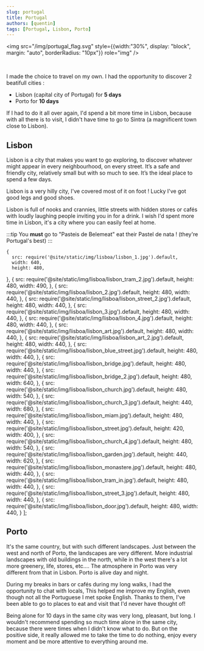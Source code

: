 ```yaml
---
slug: portugal
title: Portugal
authors: [quentin]
tags: [Portugal, Lisbon, Porto]
---
```

<!-- External component -->

<img src="/img/portugal_flag.svg" style={{width:"30%", display: "block", margin: "auto", borderRadius: "10px"}} role="img" />

<br />

I made the choice to travel on my own. I had the opportunity to discover 2 beatifull cities :
* Lisbon (capital city of Portugal) for **5 days**
* Porto for **10 days**

If I had to do it all over again, I'd spend a bit more time in Lisbon, because with all there is to visit, 
I didn't have time to go to Sintra (a magnificent town close to Lisbon).


## Lisbon

Lisbon is a city that makes you want to go exploring, to discover whatever might appear in every neighbourhood, on every street. 
It’s a safe and friendly city, relatively small but with so much to see. It’s the ideal place to spend a few days.

Lisbon is a very hilly city, I've covered most of it on foot ! Lucky I've got good legs and good shoes. 

Lisbon is full of nooks and crannies, little streets with hidden stores or cafés with loudly laughing people inviting you in for a drink. 
I wish I'd spent more time in Lisbon, it's a city where you can easily feel at home.

:::tip 
You **must** go to "Pasteis de Belemeat" eat their Pastel de nata ! (they're Portugal's best)
:::

    {
      src: require('@site/static/img/lisboa/lisbon_1.jpg').default,
      width: 640,
      height: 480,
   },
   {
      src: require('@site/static/img/lisboa/lisbon_tram_2.jpg').default,
      height: 480,
      width: 490,
   },
   {
      src: require('@site/static/img/lisboa/lisbon_2.jpg').default,
      height: 480,
      width: 440,
   },
   {
      src: require('@site/static/img/lisboa/lisbon_street_2.jpg').default,
      height: 480,
      width: 440,
   },
   {
      src: require('@site/static/img/lisboa/lisbon_3.jpg').default,
      height: 480,
      width: 440,
   },
   {
      src: require('@site/static/img/lisboa/lisbon_4.jpg').default,
      height: 480,
      width: 440,
   },
   {
      src: require('@site/static/img/lisboa/lisbon_art.jpg').default,
      height: 480,
      width: 440,
   },
   {
      src: require('@site/static/img/lisboa/lisbon_art_2.jpg').default,
      height: 480,
      width: 440,
   },
   {
      src: require('@site/static/img/lisboa/lisbon_blue_street.jpg').default,
      height: 480,
      width: 440,
   },
   {
      src: require('@site/static/img/lisboa/lisbon_bridge.jpg').default,
      height: 480,
      width: 440,
   },
   {
      src: require('@site/static/img/lisboa/lisbon_bridge_2.jpg').default,
      height: 480,
      width: 640,
   },
   {
      src: require('@site/static/img/lisboa/lisbon_church.jpg').default,
      height: 480,
      width: 540,
   },
   {
      src: require('@site/static/img/lisboa/lisbon_church_3.jpg').default,
      height: 440,
      width: 680,
   },
   {
      src: require('@site/static/img/lisboa/lisbon_miam.jpg').default,
      height: 480,
      width: 440,
   },
   {
      src: require('@site/static/img/lisboa/lisbon_street.jpg').default,
      height: 420,
      width: 400,
   },
   {
      src: require('@site/static/img/lisboa/lisbon_church_4.jpg').default,
      height: 480,
      width: 540,
   },
   {
      src: require('@site/static/img/lisboa/lisbon_garden.jpg').default,
      height: 440,
      width: 620,
   },
   {
      src: require('@site/static/img/lisboa/lisbon_monastere.jpg').default,
      height: 480,
      width: 440,
   },
   {
      src: require('@site/static/img/lisboa/lisbon_tram_in.jpg').default,
      height: 480,
      width: 440,
   },
   {
      src: require('@site/static/img/lisboa/lisbon_street_3.jpg').default,
      height: 480,
      width: 440,
   },
   {
      src: require('@site/static/img/lisboa/lisbon_door.jpg').default,
      height: 480,
      width: 440,
   }
];

<Gallery images={lisbon} enableImageSelection={false} rowHeight={250}/>

## Porto

It's the same country, but with such different landscapes. Just between the west and north of Porto, the landscapes are very different. More industrial 
landscapes with old buildings in the north, while in the west there's a lot more greenery, life, stores, etc.... 
The atmosphere in Porto was very different from that in Lisbon. Porto is alive day and night. 

During my breaks in bars or cafés during my long walks, I had the opportunity to chat with locals, 
This helped me improve my English, even though not all the Portuguese I met spoke English. 
Thanks to them, I've been able to go to places to eat and visit that I'd never have thought of!


 
Being alone for 10 days in the same city was very long, pleasant, but long. 
I wouldn't recommend spending so much time alone in the same city, because there were times when I didn't know what to do. 
But on the positive side, it really allowed me to take the time to do nothing, 
enjoy every moment and be more attentive to everything around me. 

